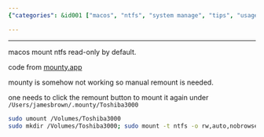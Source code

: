 ```yaml
---
{"categories": &id001 ["macos", "ntfs", "system manage", "tips", "usage"], "category": "Volume Management", "date": "2022-08-08 05:19:14", "description": "This article provides a step-by-step guide on how to mount NTFS volumes on MacOS using a command-line tool, along with troubleshooting tips for fixing issues when the app is not functioning properly. The instructions cover the process of unmounting and remounting a specific volume to ensure smooth performance.", "tags": *id001, "title": "MacOS mount ntfs volumes"}

---
```


------

macos mount ntfs read-only by default.

code from [mounty.app](https://mounty.app/)

mounty is somehow not working so manual remount is needed.

one needs to click the remount button to mount it again under `/Users/jamesbrown/.mounty/Toshiba3000`

```bash
sudo umount /Volumes/Toshiba3000
sudo mkdir /Volumes/Toshiba3000; sudo mount -t ntfs -o rw,auto,nobrowse /dev/<diskIdentifier> /Volumes/Toshiba3000

```

